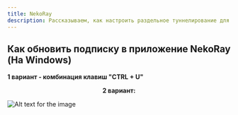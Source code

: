 ```yaml
---
title: NekoRay
description: Рассказываем, как настроить раздельное туннелирование для нужных приложений или сайтов в клиенте NekoRay
---
```





## Как обновить подписку в приложение NekoRay (На Windows)
<b>1 вариант - комбинация клавиш "CTRL + U"</b>


<b><center>2 вариант:</center></b>


![Alt text for the image](https://vpnghost.space/manual/nekoray.jpg)